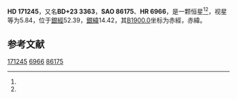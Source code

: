 {{Starbox begin
| name = HD 171245
}}
{{Starbox observe
| epoch = [[J2000.0|J2000.0]]
| constell = {{星座名待查}}<ref name=SIMBAD>{{cite web
 | url=http://simbad.u-strasbg.fr/simbad/sim-id?Ident=HR+6966
 | title=Pulsating variable Star
 | publisher=Centre de Données astronomiques de Strasbourg
 | work=SIMBAD
 | accessdate=2012-07-13
 | archive-date=2016-03-19
 | archive-url=https://web.archive.org/web/20160319021738/http://simbad.u-strasbg.fr/simbad/sim-id?Ident=HR+6966
 | dead-url=no
 }}</ref><ref name=DATA>{{cite web
 | url=http://vizier.u-strasbg.fr/viz-bin/VizieR-5?-out.add=.&-source=5050&-corr=PK=HR&-out.max=9999&HR=6966
 | title=VizieR Detailed Page
 | accessdate=2012-07-13
 | archive-date=2016-03-04
 | archive-url=https://web.archive.org/web/20160304235253/http://vizier.u-strasbg.fr/viz-bin/VizieR-5?-out.add=.&-source=5050&-corr=PK=HR&-out.max=9999&HR=6966
 | dead-url=no
 }}</ref>
| 星官 = 
| ra = {{RA|18|32|46.2}}<ref name=SIMBAD /><ref name=DATA />
| dec = {{DEC|+23|37|1}}<ref name=SIMBAD /><ref name=DATA />
| appmag_v = 5.84<ref name=SIMBAD /><ref name=DATA />
}}
{{Starbox character
| class = gK5<ref name=SIMBAD /><ref name=DATA />
| b-v = 1.46<ref name=SIMBAD /><ref name=DATA />
| u-b = <ref name=SIMBAD /><ref name=DATA />
| r-i = <ref name=SIMBAD /><ref name=DATA />
| variable = 
}}
{{Starbox astrometry
| radial_v = 
| prop_mo_ra = -4
| parallax = 
| p_error = 
}}
{{Starbox catalog
| names =BD+23 3363，[[SAO星表|SAO]] 86175，[[HD星表|HD]] 171245，[[HR星表|HR]] 6966}}
{{Starbox reference |Simbad=HR+6966}}
{{Starbox end}}

'''HD 171245'''，又名'''BD+23 3363'''，'''SAO 86175'''、'''HR 6966'''，是一颗恒星<ref name=SIMBAD /><ref name=DATA />，视星等为5.84，位于[[銀道座標系|銀經]]52.39，[[銀道座標系|銀緯]]14.42，其[[B1900.0|B1900.0]]坐标为赤經{{RA|18|28|36.4}}，赤緯{{DEC|+23|14.42|32}}。

== 参考文献 ==
{{reflist}}

{{star-stub}}

[[Category:HD和HDE天體|171245]]
[[Category:HR天體|6966]]
[[Category:SAO天體|86175]]
